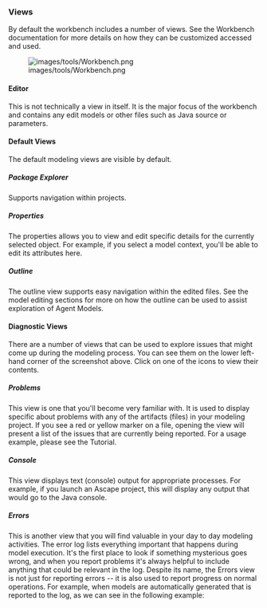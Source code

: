 ===Views===

By default the workbench includes a number of views. See the Workbench documentation for more details on how they can be customized accessed and used.

[[Image:images/tools/Workbench.png]]

====Editor====

This is not technically a view in itself. It is the major focus of the workbench and contains any edit models or other files such as Java source or parameters.

====Default Views====

The default modeling views are visible by default.

=====Package Explorer=====

Supports navigation within projects.

=====Properties=====

The properties allows you to view and edit specific details for the currently selected object. For example, if you select a model context, you'll be able to edit its attributes here.

=====Outline=====

The outline view supports easy navigation within the edited files. See the model editing sections for more on how the outline can be used to assist exploration of Agent Models.

====Diagnostic Views====

There are a number of views that can be used to explore issues that might come up during the modeling process. You can see them on the lower left-hand corner of the screenshot above. Click on one of the icons to view their contents.

=====Problems=====

This view is one that you'll become very familiar with. It is used to display specific about problems with any of the artifacts (files) in your modeling project. If you see a red or yellow marker on a file, opening the view will present a list of the issues that are currently being reported. For a usage example, please see the Tutorial.

=====Console=====

This view displays text (console) output for appropriate processes. For example, if you launch an Ascape project, this will display any output that would go to the Java console.

=====Errors=====

This is another view that you will find valuable in your day to day modeling activities. The error log lists everything important that happens during model execution. It's the first place to look if something mysterious goes wrong, and when you report problems it's always helpful to include anything that could be relevant in the log. Despite its name, the Errors view is not just for reporting errors -- it is also used to report progress on normal operations. For example, when models are automatically generated that is reported to the log, as we can see in the following example:

   